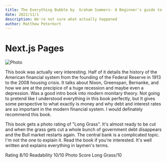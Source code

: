 ```yaml
---
title: The Everything Bubble by  Graham Summers- A Beginner's guide to the Federal Reserve
date: 2022/11/1
description: We're not sure what actually happened
author: Matthew Peterkort
---
```


# Next.js Pages

<div>

<Image
src="/images/7.jpg"
alt="Photo"
width={700}
height={700}
priority
className="next-image"
/>

This book was actually very interesting. Half of it details the history of the American financial system from the founding of the Federal Reserve in 1913 to the 2008 housing crisis. It talks about Nixon, Greenspan, Bernanke, and 
how we are at the precipice of a huge recession and maybe even a depression. Was a good intro book into modern monitary theory. Not going to pretend like I understood everything in this book perfectly, but It gives some perspective
to what exactly is money and why debt and interest rates are so important in the modern financial system. I would definately recommend this book.

This book gets a photo rating of "Long Grass". It's almost ready to be cut and when the grass gets cut a whole bunch of government debt disappears and the Bull market restarts again.
The central bank is a complicated topic. I'm not the one to explain it. Read the book if you're interested. It's well written and explains everything in laymen's terms.  

Rating 8/10 Readability 10/10  Photo Score Long Grass/10

		
</div>